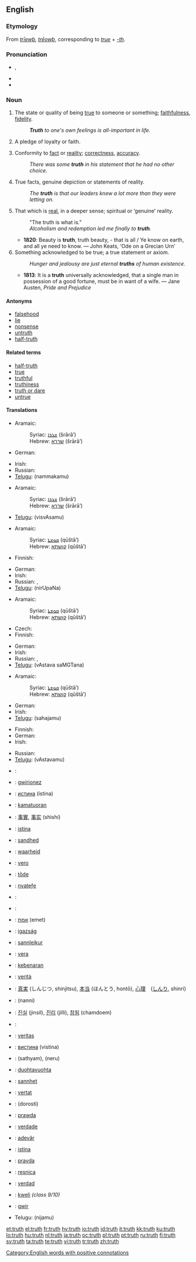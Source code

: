 {{wikipedia|Truth (disambiguation)}}
==English==

{{rank|around|black|lady|414|truth|turn|hold|cause}}

{{wikipedia}}

===Etymology===
From {{etyl|ang}} ''[[triewþ|trīewþ]], [[treowþ|trēowþ]]'', corresponding to ''[[true]]'' + ''[[-th]]''.

===Pronunciation===
* {{IPA|/tɹuːθ/}}, {{SAMPA|/tru:T/}}
* {{audio|en-us-truth.ogg|Audio (US)}}
* {{rhymes|uːθ}}

===Noun===
{{en-noun}}

# {{archaic}} The state or quality of being [[true]] to someone or something; [[faithfulness]], [[fidelity]].
#: '''''Truth''' to one's own feelings is all-important in life.''
# {{obsolete}} A pledge of loyalty or faith.
# Conformity to [[fact]] or [[reality]]; [[correctness]], [[accuracy]].
#: ''There was some '''truth''' in his statement that he had no other choice.''
# True facts, genuine depiction or statements of reality.
#: ''The '''truth''' is that our leaders knew a lot more than they were letting on.''
# That which is [[real]], in a deeper sense; spiritual or ‘genuine’ reality.
#: "The truth is what is."
#: ''Alcoholism and redemption led me finally to '''truth'''.''
#* '''1820''': Beauty is '''truth''', truth beauty, - that is all / Ye know on earth, and all ye need to know. — John Keats, ‘Ode on a Grecian Urn’
# Something acknowledged to be true; a true statement or axiom.
#: ''Hunger and jealousy are just eternal '''truths''' of human existence.''
#* '''1813''': It is a '''truth''' universally acknowledged, that a single man in possession of a good fortune, must be in want of a wife. — Jane Austen, ''Pride and Prejudice''

====Antonyms====
* [[falsehood]]
* [[lie]]
* [[nonsense]]
* [[untruth]]
* [[half-truth]]

====Related terms====
* [[half-truth]]
* [[true]]
* [[truthful]]
* [[truthiness]]
* [[truth or dare]]
* [[untrue]]

====Translations====
{{trans-top|state or quality of being true to someone or something}}
* Aramaic:
*: Syriac: [[ܫܪܪܐ]] (šrārā’) {{m}}
*: Hebrew: [[שררא]] (šrārā’) {{m}}
* German: {{t+|de|Wahrheit|f}}
{{trans-mid}}
* Irish: {{t-|ga|fírinne|f|xs=Irish}}
* Russian: {{t|ru|верность|f|tr=vérnost’|sc=Cyrl}}
* [[Telugu]]: {{t|te|నమ్మకము}} (nammakamu)
{{trans-bottom}}

{{trans-top|pledge of loyalty or faith}}
* Aramaic:
*: Syriac: [[ܫܪܪܐ]] (šrārā’) {{m}}
*: Hebrew: [[שררא]] (šrārā’) {{m}}
{{trans-mid}}
* [[Telugu]]: {{t|te|విశ్వాసము}} (visvAsamu)
{{trans-bottom}}

{{trans-top|conformity to fact or reality}}
* Aramaic:
*: Syriac: [[ܩܘܫܬܐ]] (qūštā’) {{m}}
*: Hebrew: [[קושתא]] (qūštā’) {{m}}
* Finnish: {{t+|fi|totuus}}
{{trans-mid}}
* German: {{t+|de|Wahrheit|f}}
* Irish: {{t-|ga|fírinne|f|xs=Irish}}
* Russian: {{t+|ru|правда|f|tr=právda|sc=Cyrl}}, {{t+|ru|истина|f|tr=ístina|sc=Cyrl}}
* [[Telugu]]: {{t|te|నిరూజణ}} (nirUpaNa)
{{trans-bottom}}

{{trans-top|true facts}}
* Aramaic:
*: Syriac: [[ܩܘܫܬܐ]] (qūštā’) {{m}}
*: Hebrew: [[קושתא]] (qūštā’) {{m}}
* Czech: {{t+|cs|pravda|f}}
* Finnish: {{t+|fi|totuus}}
{{trans-mid}}
* German: {{t+|de|Wahrheit|f}}
* Irish: {{t-|ga|fírinne|f|xs=Irish}}
* Russian: {{t+|ru|правда|f|tr=právda|sc=Cyrl}}, {{t+|ru|истина|f|tr=ístina|sc=Cyrl}}
* [[Telugu]]: {{t|te|వాస్తవ సంఘటన}} (vAstava saMGTana)
{{trans-bottom}}

{{trans-top|that which is real}}
* Aramaic:
*: Syriac: [[ܩܘܫܬܐ]] (qūštā’) {{m}}
*: Hebrew: [[קושתא]] (qūštā’) {{m}}
{{trans-mid}}
* German: {{t+|de|Wahrheit|f}}
* Irish: {{t-|ga|fírinne|f|xs=Irish}}
* [[Telugu]]: {{t|te|సహజము}} (sahajamu)
{{trans-bottom}}

{{trans-top|something acknowledged to be true}}
* Finnish: {{t+|fi|totuus}}
* German: {{t+|de|Wahrheit|f}}
* Irish: {{t-|ga|fírinne|f|xs=Irish}}
{{trans-mid}}
* Russian: {{t+|ru|истина|f|tr=ístina|sc=Cyrl}}
* [[Telugu]]: {{t|te|వాస్తవము}} (vAstavamu)
{{trans-bottom}}

{{checktrans-top}}
* {{ttbc|Arabic}}: {{Arab|[[صدق]]}} {{IPAchar|(ʂeɖq)}} {{m}}
* {{ttbc|Breton}}: [[gwirionez]] {{f}}
* {{ttbc|Bulgarian}}: [[истина]] (ístina) {{f}}
* {{ttbc|Cebuano}}: [[kamatuoran]]
* {{ttbc|Chinese}}: [[事實]], [[事实]] (shìshí)
* {{ttbc|Croatian}}: [[istina]]
* {{ttbc|Danish}}: [[sandhed]]
* {{ttbc|Dutch}}: [[waarheid]] {{f}}
* {{ttbc|Esperanto}}: [[vero]]
* {{ttbc|Estonian}}: [[tõde]]
* {{ttbc|Ewe}}: [[nyateƒe]]
* {{ttbc|French}}: {{t+|fr|vérité|f}}
* {{ttbc|Greek}}: {{t+|el|αλήθεια|f|sc=Grek}}
* {{ttbc|Hebrew}}: [[אמת]] (emet) {{f}}
* {{ttbc|Hungarian}}: [[igazság]]
* {{ttbc|Icelandic}}: [[sannleikur]] {{m}}
* {{ttbc|Ido}}: [[vera]]
* {{ttbc|Indonesian}}: [[kebenaran]]
* {{ttbc|Italian}}: [[verità]] {{f}}
{{checktrans-mid}}
* {{ttbc|Japanese}}: [[真実]] (しんじつ, shinjitsu), [[本当]] (ほんとう, hontō), [[心理]]　([[しんり]], shinri)
* {{ttbc|Kannada}}: {{Knda|[[ನನ್ನಿ]]}} (nanni)
* {{ttbc|Korean}}: [[진실]] (jinsil), [[진리]] (jilli), [[참됨]] (chamdoem)
* {{ttbc|Kurdish}}: {{KUchar|[[ڕاستی]]}}
* {{ttbc|Latin}}: [[veritas]] {{f}}
* {{ttbc|Macedonian}}: [[вистина]] (vistina) {{f}}
* {{ttbc|Malayalam}}: {{Mlym|[[സത്യം]]}} (sathyam), {{Mlym|[[നേര്]]}} (neru)
* {{ttbc|Northern Sami}}: [[duohtavuohta]]
* {{ttbc|Norwegian}}: [[sannhet]]
* {{ttbc|Occitan}}: [[vertat]] {{f}}
* {{ttbc|Persian}}: {{fa-Arab|[[درستی]]}} (dorosti)
* {{ttbc|Polish}}: [[prawda]] {{f}}
* {{ttbc|Portuguese}}: [[verdade]] {{f}}
* {{ttbc|Romanian}}: [[adevăr]] {{n}}
* {{ttbc|Serbian}}: [[istina]] {{f}}
* {{ttbc|Slovak}}: [[pravda]] {{f}}
* {{ttbc|Slovene}}: [[resnica]] {{f}}
* {{ttbc|Spanish}}: [[verdad]] {{f}}
* {{ttbc|Swahili}}: [[kweli]]  ''(class 9/10)''
* {{ttbc|Welsh}}: [[gwir]]
* Telugu: {{t|te|నిజము}} (nijamu)
{{checktrans-bottom}}

[[Category:English words with positive connotations]]

[[et:truth]]
[[el:truth]]
[[fr:truth]]
[[hy:truth]]
[[io:truth]]
[[id:truth]]
[[it:truth]]
[[kk:truth]]
[[ku:truth]]
[[lo:truth]]
[[hu:truth]]
[[nl:truth]]
[[ja:truth]]
[[oc:truth]]
[[pl:truth]]
[[pt:truth]]
[[ru:truth]]
[[fi:truth]]
[[sv:truth]]
[[ta:truth]]
[[te:truth]]
[[vi:truth]]
[[tr:truth]]
[[zh:truth]]